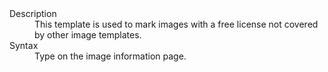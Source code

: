 ;Description
:This template is used to mark images with a free license not covered by other image templates.
;Syntax
:Type <code>{{t|Other free}}</code> on the image information page.

<includeonly>[[Category:Image wiki templates|{{PAGENAME}}]]</includeonly><noinclude>[[Category:Template documentation|{{PAGENAME}}]]</noinclude>
